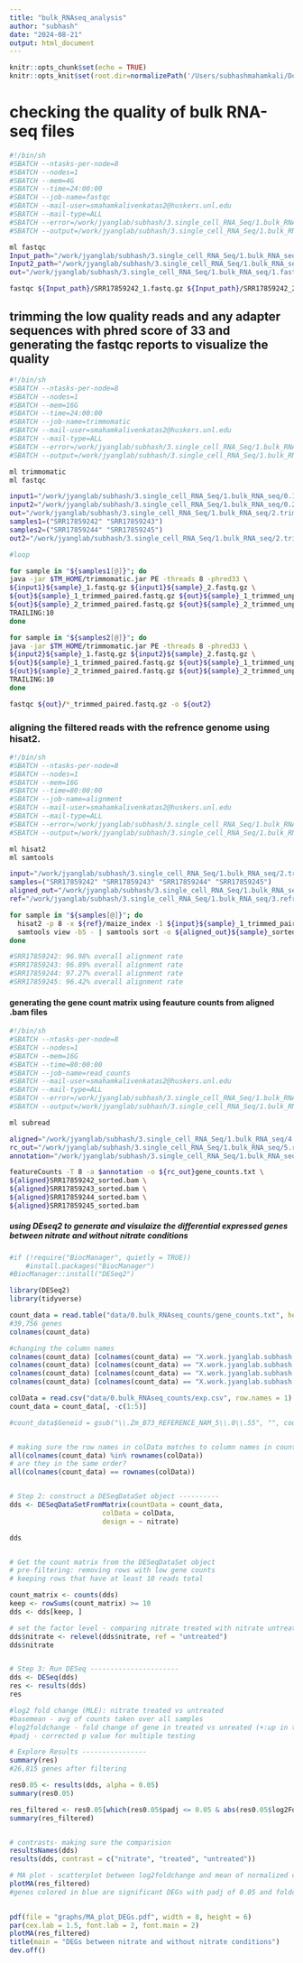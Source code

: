 ```yaml
---
title: "bulk_RNAseq_analysis"
author: "subhash"
date: "2024-08-21"
output: html_document
---
```


```r
knitr::opts_chunk$set(echo = TRUE)
knitr::opts_knit$set(root.dir=normalizePath('/Users/subhashmahamkali/Documents/scRNAseq')) 
```


# checking the quality of bulk RNA-seq files

```bash
#!/bin/sh
#SBATCH --ntasks-per-node=8
#SBATCH --nodes=1
#SBATCH --mem=4G
#SBATCH --time=24:00:00
#SBATCH --job-name=fastqc
#SBATCH --mail-user=smahamkalivenkatas2@huskers.unl.edu
#SBATCH --mail-type=ALL
#SBATCH --error=/work/jyanglab/subhash/3.single_cell_RNA_Seq/1.bulk_RNA_seq/1.fastq_reports/fastqc.err
#SBATCH --output=/work/jyanglab/subhash/3.single_cell_RNA_Seq/1.bulk_RNA_seq/1.fastq_reports/fastqc.out

ml fastqc
Input_path="/work/jyanglab/subhash/3.single_cell_RNA_Seq/1.bulk_RNA_seq/0.1.with_nitrate"
Input2_path="/work/jyanglab/subhash/3.single_cell_RNA_Seq/1.bulk_RNA_seq/0.2.without_nitrate/"
out="/work/jyanglab/subhash/3.single_cell_RNA_Seq/1.bulk_RNA_seq/1.fastq_reports/"

fastqc ${Input_path}/SRR17859242_1.fastq.gz ${Input_path}/SRR17859242_2.fastq.gz ${Input_path}/SRR17859243_1.fastq.gz ${Input_path}/SRR17859243_2.fastq.gz ${Input2_path}/SRR17859244_1.fastq.gz ${Input2_path}/SRR17859244_2.fastq.gz ${Input2_path}/SRR17859245_1.fastq.gz ${Input2_path}/SRR17859245_2.fastq.gz -o ${out}
```

## trimming the low quality reads and any adapter sequences with phred score of 33 and generating the fastqc reports to visualize the quality

```bash
#!/bin/sh
#SBATCH --ntasks-per-node=8
#SBATCH --nodes=1
#SBATCH --mem=16G
#SBATCH --time=24:00:00
#SBATCH --job-name=trimmomatic
#SBATCH --mail-user=smahamkalivenkatas2@huskers.unl.edu
#SBATCH --mail-type=ALL
#SBATCH --error=/work/jyanglab/subhash/3.single_cell_RNA_Seq/1.bulk_RNA_seq/2.trimmomatic/0.scripts/trim.err
#SBATCH --output=/work/jyanglab/subhash/3.single_cell_RNA_Seq/1.bulk_RNA_seq/2.trimmomatic/0.scripts/trim.out

ml trimmomatic
ml fastqc

input1="/work/jyanglab/subhash/3.single_cell_RNA_Seq/1.bulk_RNA_seq/0.1.with_nitrate/"
input2="/work/jyanglab/subhash/3.single_cell_RNA_Seq/1.bulk_RNA_seq/0.2.without_nitrate/"
out="/work/jyanglab/subhash/3.single_cell_RNA_Seq/1.bulk_RNA_seq/2.trimmomatic/"
samples1=("SRR17859242" "SRR17859243")
samples2=("SRR17859244" "SRR17859245")
out2="/work/jyanglab/subhash/3.single_cell_RNA_Seq/1.bulk_RNA_seq/2.trimmomatic/0.1_fatqc_trimmed/"

#loop

for sample in "${samples1[@]}"; do
java -jar $TM_HOME/trimmomatic.jar PE -threads 8 -phred33 \
${input1}${sample}_1.fastq.gz ${input1}${sample}_2.fastq.gz \
${out}${sample}_1_trimmed_paired.fastq.gz ${out}${sample}_1_trimmed_unpaired.fastq.gz \
${out}${sample}_2_trimmed_paired.fastq.gz ${out}${sample}_2_trimmed_unpaired.fastq.gz \
TRAILING:10
done

for sample in "${samples2[@]}"; do
java -jar $TM_HOME/trimmomatic.jar PE -threads 8 -phred33 \
${input2}${sample}_1.fastq.gz ${input2}${sample}_2.fastq.gz \
${out}${sample}_1_trimmed_paired.fastq.gz ${out}${sample}_1_trimmed_unpaired.fastq.gz \
${out}${sample}_2_trimmed_paired.fastq.gz ${out}${sample}_2_trimmed_unpaired.fastq.gz \
TRAILING:10
done

fastqc ${out}/*_trimmed_paired.fastq.gz -o ${out2}

```


### aligning the filtered reads with the refrence genome using hisat2.

```bash
#!/bin/sh
#SBATCH --ntasks-per-node=8
#SBATCH --nodes=1
#SBATCH --mem=16G
#SBATCH --time=80:00:00
#SBATCH --job-name=alignment
#SBATCH --mail-user=smahamkalivenkatas2@huskers.unl.edu
#SBATCH --mail-type=ALL
#SBATCH --error=/work/jyanglab/subhash/3.single_cell_RNA_Seq/1.bulk_RNA_seq/4.alignmend_files/0.scripts/align.err
#SBATCH --output=/work/jyanglab/subhash/3.single_cell_RNA_Seq/1.bulk_RNA_seq/4.alignmend_files/0.scripts/align.out

ml hisat2
ml samtools

input="/work/jyanglab/subhash/3.single_cell_RNA_Seq/1.bulk_RNA_seq/2.trimmomatic/"
samples=("SRR17859242" "SRR17859243" "SRR17859244" "SRR17859245")
aligned_out="/work/jyanglab/subhash/3.single_cell_RNA_Seq/1.bulk_RNA_seq/4.alignmend_files/"
ref="/work/jyanglab/subhash/3.single_cell_RNA_Seq/1.bulk_RNA_seq/3.refrence_genome/0.scripts/"

for sample in "${samples[@]}"; do
  hisat2 -p 8 -x ${ref}/maize_index -1 ${input}${sample}_1_trimmed_paired.fastq.gz -2 ${input}${sample}_2_trimmed_paired.fastq.gz | \
  samtools view -bS - | samtools sort -o ${aligned_out}${sample}_sorted.bam
done

#SRR17859242: 96.98% overall alignment rate
#SRR17859243: 96.89% overall alignment rate
#SRR17859244: 97.27% overall alignment rate
#SRR17859245: 96.42% overall alignment rate
```

#### generating the gene count matrix using feauture counts from aligned .bam files

```bash
#!/bin/sh
#SBATCH --ntasks-per-node=8
#SBATCH --nodes=1
#SBATCH --mem=16G
#SBATCH --time=80:00:00
#SBATCH --job-name=read_counts
#SBATCH --mail-user=smahamkalivenkatas2@huskers.unl.edu
#SBATCH --mail-type=ALL
#SBATCH --error=/work/jyanglab/subhash/3.single_cell_RNA_Seq/1.bulk_RNA_seq/5.read_counts/0.scripts/rc.err
#SBATCH --output=/work/jyanglab/subhash/3.single_cell_RNA_Seq/1.bulk_RNA_seq/5.read_counts/0.scripts/rc.out

ml subread

aligned="/work/jyanglab/subhash/3.single_cell_RNA_Seq/1.bulk_RNA_seq/4.alignmend_files/"
rc_out="/work/jyanglab/subhash/3.single_cell_RNA_Seq/1.bulk_RNA_seq/5.read_counts/"
annotation="/work/jyanglab/subhash/3.single_cell_RNA_Seq/1.bulk_RNA_seq/3.refrence_genome/Phytozome/PhytozomeV13/Zmays/Zm-B73-REFERENCE-NAM-5.0.55/annotation/Zmays_833_Zm-B73-REFERENCE-NAM-5.0.55.gene.gff3"

featureCounts -T 8 -a $annotation -o ${rc_out}gene_counts.txt \
${aligned}SRR17859242_sorted.bam \
${aligned}SRR17859243_sorted.bam \
${aligned}SRR17859244_sorted.bam \
${aligned}SRR17859245_sorted.bam
```


##### using DEseq2 to generate and visulaize the differential expressed genes between nitrate and without nitrate conditions

```r
#if (!require("BiocManager", quietly = TRUE))
    #install.packages("BiocManager")
#BiocManager::install("DESeq2")

library(DESeq2)
library(tidyverse)

count_data = read.table("data/0.bulk_RNAseq_counts/gene_counts.txt", header = T, row.names = 1)
#39,756 genes
colnames(count_data)

#changing the column names
colnames(count_data) [colnames(count_data) == "X.work.jyanglab.subhash.3.single_cell_RNA_Seq.1.bulk_RNA_seq.4.alignmend_files.SRR17859242_sorted.bam"] = "SRR17859242"
colnames(count_data) [colnames(count_data) == "X.work.jyanglab.subhash.3.single_cell_RNA_Seq.1.bulk_RNA_seq.4.alignmend_files.SRR17859243_sorted.bam"] = "SRR17859243"
colnames(count_data) [colnames(count_data) == "X.work.jyanglab.subhash.3.single_cell_RNA_Seq.1.bulk_RNA_seq.4.alignmend_files.SRR17859244_sorted.bam"] = "SRR17859244"
colnames(count_data) [colnames(count_data) == "X.work.jyanglab.subhash.3.single_cell_RNA_Seq.1.bulk_RNA_seq.4.alignmend_files.SRR17859245_sorted.bam"] = "SRR17859245"

colData = read.csv("data/0.bulk_RNAseq_counts/exp.csv", row.names = 1)
count_data = count_data[, -c(1:5)]

#count_data$Geneid = gsub("\\.Zm_B73_REFERENCE_NAM_5\\.0\\.55", "", count_data$Geneid)


# making sure the row names in colData matches to column names in count_data
all(colnames(count_data) %in% rownames(colData))
# are they in the same order?
all(colnames(count_data) == rownames(colData))


# Step 2: construct a DESeqDataSet object ----------
dds <- DESeqDataSetFromMatrix(countData = count_data,
                       colData = colData,
                       design = ~ nitrate)

dds


# Get the count matrix from the DESeqDataSet object
# pre-filtering: removing rows with low gene counts
# keeping rows that have at least 10 reads total

count_matrix <- counts(dds)
keep <- rowSums(count_matrix) >= 10
dds <- dds[keep, ]

# set the factor level - comparing nitrate treated with nitrate untreated
dds$nitrate <- relevel(dds$nitrate, ref = "untreated")
dds$nitrate


# Step 3: Run DESeq ----------------------
dds <- DESeq(dds)
res <- results(dds)
res

#log2 fold change (MLE): nitrate treated vs untreated 
#basemean - avg of counts taken over all samples
#log2foldchange - fold change of gene in treated vs unreated (+:up in treated)
#padj - corrected p value for multiple testing

# Explore Results ----------------
summary(res)
#26,815 genes after filtering

res0.05 <- results(dds, alpha = 0.05)
summary(res0.05)

res_filtered <- res0.05[which(res0.05$padj <= 0.05 & abs(res0.05$log2FoldChange) >= 1), ]
summary(res_filtered)


# contrasts- making sure the comparision
resultsNames(dds)
results(dds, contrast = c("nitrate", "treated", "untreated"))

# MA plot - scatterplot between log2foldchange and mean of normalized counts
plotMA(res_filtered) 
#genes colored in blue are significant DEGs with padj of 0.05 and foldchange > 1

 
pdf(file = "graphs/MA_plot_DEGs.pdf", width = 8, height = 6)
par(cex.lab = 1.5, font.lab = 2, font.main = 2)
plotMA(res_filtered)
title(main = "DEGs between nitrate and without nitrate conditions")
dev.off()

```

